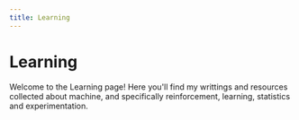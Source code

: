 ```yaml
---
title: Learning
---
```


# Learning

Welcome to the Learning page! Here you'll find my writtings and resources collected about machine, and specifically reinforcement, learning, statistics and experimentation.

<DocCardList />